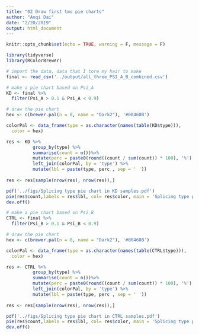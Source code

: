 ```yaml
---
title: "02 Draw first two pie charts"
author: "Anqi Dai"
date: "2/20/2019"
output: html_document
---
```


```r
knitr::opts_chunk$set(echo = TRUE, warning = F, message = F)
```


```r
library(tidyverse)
library(RColorBrewer)
```

```r
# import the data, data that I tore my hair to make
final <- read_csv('../output/all_three_PSI_A_B_combined.csv')
```

```r
# make a pie chart based on Psi_A
KD <- final %>%
  filter(Psi_A > 0.1 & Psi_A < 0.9) 

# draw the pie chart
hex <- c(brewer.pal(n = 8, name = "Dark2"), '#00468B')

colorPal <- data_frame(type = as.character(names(table(KD$type))), 
  color = hex) 

res <- KD %>%
          group_by(type) %>%
          summarise(count = n())%>%
          mutate(perc = paste0(round((count / sum(count)) * 100), '%') ) %>%
          left_join(colorPal, by = 'type') %>%
          mutate(lbl = paste(type, perc , sep = ' '))
  
res <- res[sample(nrow(res), nrow(res)),]

pdf('../figs/Splicing type pie chart in KD samples.pdf')
pie(res$count,labels = res$lbl, col= res$color, main = 'Splicing type pie chart in KD samples')
dev.off()
```

```r
# make a pie chart based on Psi_B 
CTRL <- final %>%
  filter(Psi_B > 0.1 & Psi_B < 0.9) 

# draw the pie chart
hex <- c(brewer.pal(n = 8, name = "Dark2"), '#00468B')

colorPal <- data_frame(type = as.character(names(table(CTRL$type))), 
  color = hex) 

res <- CTRL %>%
          group_by(type) %>%
          summarise(count = n())%>%
          mutate(perc = paste0(round((count / sum(count)) * 100), '%') ) %>%
          left_join(colorPal, by = 'type') %>%
          mutate(lbl = paste(type, perc , sep = ' '))
  
res <- res[sample(nrow(res), nrow(res)),]

pdf('../figs/Splicing type pie chart in CTRL samples.pdf')
pie(res$count,labels = res$lbl, col= res$color, main = 'Splicing type pie chart in CTRL samples')
dev.off()
```


